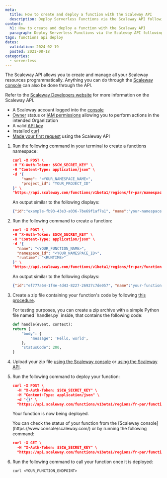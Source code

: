 ```yaml
---
meta:
  title: How to create and deploy a function with the Scaleway API
  description: Deploy Serverless Functions via the Scaleway API following this instructional guide.
content:
  h1: How to create and deploy a function with the Scaleway API
  paragraph: Deploy Serverless Functions via the Scaleway API following this instructional guide.
tags: functions api deploy
dates:
  validation: 2024-02-19
  posted: 2021-08-18
categories:
  - serverless
---
```


The Scaleway API allows you to create and manage all your Scaleway resources programmatically. Anything you can do through the [Scaleway console](https://www.console.scaleway.com/)
can also be done through the API.

Refer to the [Scaleway Developers website](https://www.scaleway.com/en/developers/api/) for more information on the Scaleway API.

<Macro id="requirements" />

- A Scaleway account logged into the [console](https://console.scaleway.com/)
- [Owner](/identity-and-access-management/iam/concepts/#owner) status or [IAM permissions](/identity-and-access-management/iam/concepts/#permission) allowing you to perform actions in the intended Organization
- A valid [API key](/identity-and-access-management/iam/how-to/create-api-keys/)
- Installed [curl](https://curl.se/download.html/)
- [Made your first request](https://www.scaleway.com/en/developers/api/#quickstart:-first-request/) using the Scaleway API

1. Run the following command in your terminal to create a functions namespace:

    ```json
    curl -X POST \
    -H "X-Auth-Token: $SCW_SECRET_KEY" \
    -H "Content-Type: application/json" \
    -d '{
        "name": "<YOUR_NAMESPACE_NAME>",
        "project_id": "YOUR_PROJECT_ID"
    }' \
    "https://api.scaleway.com/functions/v1beta1/regions/fr-par/namespaces"
    ```

    An output similar to the following displays:

    ```json
    {"id":"example-fb93-43e3-a036-7be69f1af7a1", "name":"your-namespace-name", "environment_variables":{}, "organization_id":"example-776f-4f65-a41e-6c5fc58b4076", "project_id":"example-c162-43f7-bb3e-1182e6f12342", "status":"pending", "registry_namespace_id":"", "error_message":null, "registry_endpoint":"", "description":"", "secret_environment_variables":[], "region":"fr-par"}%  
    ```

2. Run the following command to create a function:

    ```json
    curl -X POST \
    -H "X-Auth-Token: $SCW_SECRET_KEY" \
    -H "Content-Type: application/json" \
    -d '{
      "name": "<YOUR_FUNCTION_NAME>",
      "namespace_id": "<YOUR_NAMESPACE_ID>",
      "runtime": "<RUNTIME>"
    }' \
    "https://api.scaleway.com/functions/v1beta1/regions/fr-par/functions"
    ```

    An output similar to the following displays:

    ```json
    {"id":"ef777a64-1f4e-4d43-8227-26927c7de057", "name":"your-function-name", "namespace_id":"example-fb93-43e3-a036-7be69f1af7a1", "status":"created", "environment_variables":{}, "min_scale":0, "max_scale":5, "runtime":"python310", "memory_limit":256, "cpu_limit":140, "timeout":"300s", "handler":"handler.handle", "error_message":null, "privacy":"public", "description":"", "domain_name":"namespaceg04rnwx-function-example.functions.fnc.fr-par.scw.cloud", "secret_environment_variables":[], "http_option":"enabled", "runtime_message":"", "build_message":null, "region":"fr-par"}%  
    ```

3. Create a zip file containing your function's code by following [this procedure](/serverless/functions/how-to/package-function-dependencies-in-zip/).

    <Message type="note">
      For testing purposes, you can create a zip archive with a simple Python file named `handler.py` inside, that contains the following code:

      ```python
      def handle(event, context):
      return {
          "body": {
              "message": 'Hello, world',
          },
          "statusCode": 200,
      }
      ```
    </Message>

4. Upload your zip file [using the Scaleway console](/serverless/functions/how-to/package-function-dependencies-in-zip/#how-to-upload-your-zip-file-to-the-scaleway-console) or [using the Scaleway API](/serverless/functions/how-to/package-function-dependencies-in-zip/#how-to-upload-your-zip-file-using-the-scaleway-api).

5. Run the following command to deploy your function:

    ```json
    curl -X POST \
      -H "X-Auth-Token: $SCW_SECRET_KEY" \
      -H "Content-Type: application/json" \
      -d '{}' \
      "https://api.scaleway.com/functions/v1beta1/regions/fr-par/functions/<YOUR_FUNCTION_ID>/deploy"
    ```

    Your function is now being deployed.

    <Message type="tip">
      You can check the status of your function from the [Scaleway console](https://www.console/scaleway.com/) or by running the following command:

      ```json
      curl -X GET \
        -H "X-Auth-Token: $SCW_SECRET_KEY" \
        "https://api.scaleway.com/functions/v1beta1/regions/fr-par/functions/<YOUR_FUNCTION_ID>"
      ```
    </Message>

6. Run the following command to call your function once it is deployed:

    ```
    curl <YOUR_FUNCTION_ENDPOINT>
    ```